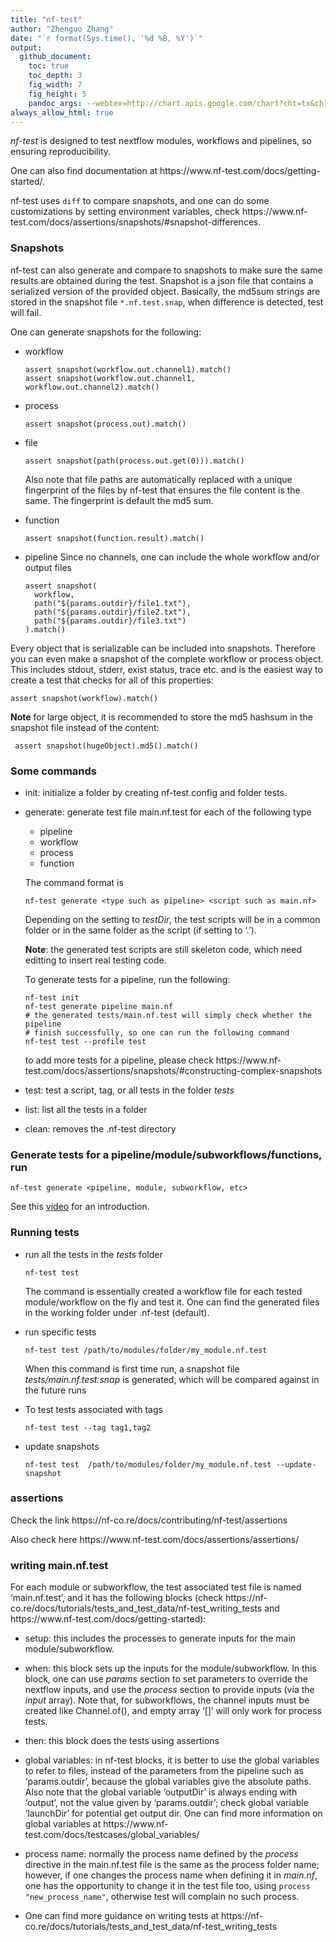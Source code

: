 ```yaml
---
title: "nf-test"
author: "Zhenguo Zhang"
date: "`r format(Sys.time(), '%d %B, %Y')`"
output:
  github_document:
    toc: true
    toc_depth: 3
    fig_width: 7
    fig_height: 5
    pandoc_args: --webtex=http://chart.apis.google.com/chart?cht=tx&chl=
always_allow_html: true
---
```



*nf-test* is designed to test nextflow modules, workflows and pipelines,
so ensuring reproducibility.

One can also find documentation at https://www.nf-test.com/docs/getting-started/.

nf-test uses `diff` to compare snapshots, and one can do some customizations
by setting environment variables, check https://www.nf-test.com/docs/assertions/snapshots/#snapshot-differences.

### Snapshots

nf-test can also generate and compare to snapshots to make sure the same results
are obtained during the test. Snapshot is a json file that contains a serialized version of the provided object.
Basically, the md5sum strings are stored in the
snapshot file `*.nf.test.snap`, when difference is detected, test will fail.

One can generate snapshots for the following:

- workflow
  ```
  assert snapshot(workflow.out.channel1).match()
  assert snapshot(workflow.out.channel1, workflow.out.channel2).match()
  ```

- process
  ```
  assert snapshot(process.out).match()
  ```

- file
  ```
  assert snapshot(path(process.out.get(0))).match()
  ```
  
  Also note that file paths are automatically replaced with a unique fingerprint
  of the files by nf-test that ensures the file content is the same. 
  The fingerprint is default the md5 sum.

- function
  ```
  assert snapshot(function.result).match()
  ```

- pipeline
  Since no channels, one can include the whole workflow and/or output files
  ```
  assert snapshot(
    workflow,
    path("${params.outdir}/file1.txt"),
    path("${params.outdir}/file2.txt"),
    path("${params.outdir}/file3.txt")
  ).match()
  ```

Every object that is serializable can be included into snapshots. Therefore you can even make a snapshot of the complete workflow or process object. This includes stdout, stderr, exist status, trace etc. and is the easiest way to create a test that checks for all of this properties:

```
assert snapshot(workflow).match()
```


**Note** for large object, it is recommended to store the md5 hashsum in
the snapshot file instead of the content:

```
 assert snapshot(hugeObject).md5().match()
```



### Some commands

- init: initialize a folder by creating nf-test.config and folder tests.

- generate: generate test file main.nf.test for each of the following type
  + pipeline
  + workflow
  + process
  + function
  
  The command format is
  
  ```
  nf-test generate <type such as pipeline> <script such as main.nf>
  ```
  Depending on the setting to *testDir*, the test scripts will be in
  a common folder or in the same folder as the script (if setting to '.').

  **Note**: the generated test scripts are still skeleton code, which need
  editting to insert real testing code.
  
  To generate tests for a pipeline, run the following:
  
  ```
  nf-test init
  nf-test generate pipeline main.nf
  # the generated tests/main.nf.test will simply check whether the pipeline
  # finish successfully, so one can run the following command
  nf-test test --profile test
  ```
  
  to add more tests for a pipeline, please check https://www.nf-test.com/docs/assertions/snapshots/#constructing-complex-snapshots
  
- test: test a script, tag, or all tests in the folder *tests*

- list: list all the tests in a folder

- clean: removes the .nf-test directory


### Generate tests for a pipeline/module/subworkflows/functions, run

```
nf-test generate <pipeline, module, subworkflow, etc>
```

See this [video](https://www.youtube.com/watch?v=K9B7JRkMpQ4) for an introduction.


### Running tests

- run all the tests in the *tests* folder

  ```
  nf-test test
  ```
  
  The command is essentially created a workflow file for each tested module/workflow
  on the fly and test it. One can find the generated files in the working folder
  under .nf-test (default).

- run specific tests

  ```
  nf-test test /path/to/modules/folder/my_module.nf.test
  ```
  
  When this command is first time run, a snapshot file *tests/main.nf.test.snap* is generated,
  which will be compared against in the future runs

- To test tests associated with tags

  ```
  nf-test test --tag tag1,tag2
  ```

- update snapshots


  ```
  nf-test test  /path/to/modules/folder/my_module.nf.test --update-snapshot
  ```

### assertions

Check the link https://nf-co.re/docs/contributing/nf-test/assertions

Also check here https://www.nf-test.com/docs/assertions/assertions/

### writing main.nf.test

For each module or subworkflow, the test associated test file is named 'main.nf.test',
and it has the following blocks (check https://nf-co.re/docs/tutorials/tests_and_test_data/nf-test_writing_tests and https://www.nf-test.com/docs/getting-started):

- setup: this includes the processes to generate inputs for the main module/subworkflow.

- when: this block sets up the inputs for the module/subworkflow. In this block, one can
  use *params* section to set parameters to override the nextflow inputs, and use the
  *process* section to provide inputs (via the *input* array).
  Note that, for subworkflows, the channel inputs must be created like
  Channel.of(), and empty array '[]' will only work for process tests.

- then: this block does the tests using assertions

- global variables: in nf-test blocks, it is better to use the global variables to refer to files, 
    instead of the parameters from the pipeline such as 'params.outdir', 
    because the global variables give the absolute paths. 
    Also note that the global variable 'outputDir' is always ending with 'output',
    not the value given by 'params.outdir'; check global variable 'launchDir' for 
    potential get output dir. One can find more information on global variables at
    https://www.nf-test.com/docs/testcases/global_variables/

- process name: normally the process name defined by the *process* directive in the main.nf.test
    file is the same as the process folder name; however, if one changes the process name
    when defining it in *main.nf*, one has the opportunity to change it in the test
    file too, using `process "new_process_name"`, otherwise test will complain no
    such process.

- One can find more guidance on writing tests at https://nf-co.re/docs/tutorials/tests_and_test_data/nf-test_writing_tests

